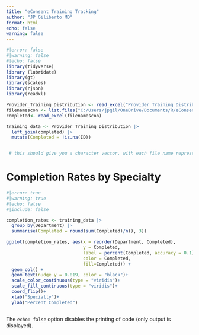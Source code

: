 ```yaml
---
title: "eConsent Training Tracking"
author: "JP Giliberto MD"
format: html
echo: false
warning: false
---
```


```r
#|error: false
#|warning: false
#|echo: false
library(tidyverse)
library (lubridate)
library(gt)
library(scales)
library(rjson)
library(readxl)

Provider_Training_Distribution <- read_excel("Provider Training Distribution.xlsx")
filenamescon <- list.files("C:/Users/jpgil/OneDrive/Documents/R/eConsent/exports", pattern="*.xlsx", full.names=TRUE)
completed<- read_excel(filenamescon)

training_data <- Provider_Training_Distribution |> 
  left_join(completed) |> 
  mutate(Completed = !is.na(ID))


 # this should give you a character vector, with each file name represented by an entry
```

# Completion Rates by Specialty

```r
#|error: true
#|warning: true
#|echo: false
#|include: false

completion_rates <- training_data |> 
  group_by(Department) |> 
  summarise(Completed = round(sum(Completed)/n(), 3))

ggplot(completion_rates, aes(x = reorder(Department, Completed),
                             y = Completed, 
                             label = percent(Completed, accuracy = 0.1), 
                             color = Completed, 
                             fill=Completed)) +
  geom_col() +
  geom_text(nudge_y = 0.019, color = "black")+
  scale_color_continuous(type = "viridis")+
  scale_fill_continuous(type = "viridis")+
  coord_flip()+
  xlab("Specialty")+
  ylab("Percent Completed")



```

The `echo: false` option disables the printing of code (only output is displayed).
